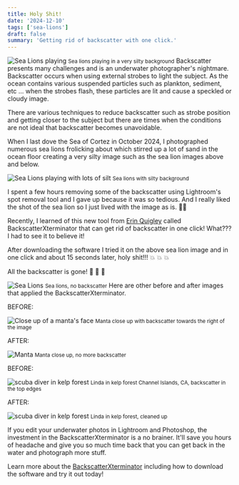 ```yaml
---
title: Holy Shit!
date: '2024-12-10'
tags: ['sea-lions']
draft: false
summary: 'Getting rid of backscatter with one click.'
---
```


<Image
  src="/static/images/backscattter/hero.jpg"
  width={800}
  height={840}
  alt="Sea Lions playing"
/>
<small>Sea lions playing in a very silty background</small>
Backscatter presents many challenges and is an underwater photographer's nightmare. Backscatter
occurs when using external strobes to light the subject. As the ocean contains various suspended
particles such as plankton, sediment, etc ... when the strobes flash, these particles are lit and
cause a speckled or cloudy image.

There are various techniques to reduce backscatter such as strobe position and getting closer to the subject but there are times when the conditions are not ideal that backscatter becomes unavoidable.

When I last dove the Sea of Cortez in October 2024, I photographed numerous sea lions frolicking about which stirred up a lot of sand in the ocean floor creating a very silty image such as the sea lion images above and below.

<Image
  src="/static/images/backscattter/2024sea-lion-og.jpg"
  width={800}
  height={840}
  alt="Sea Lions playing with lots of silt"
/>
<small>Sea lions with silty background</small>

I spent a few hours removing some of the backscatter using Lightroom's spot removal tool and I gave up because it was so tedious. And I really liked the shot of the sea lion so I just lived with the image as is. 🤷‍♀️

Recently, I learned of this new tool from [Erin Quigley](https://www.goaskerin.com/) called BackscatterXterminator that can get rid of backscatter in one click! What??? I had to see it to believe it!

After downloading the software I tried it on the above sea lion image and in one click and about 15 seconds later, holy shit!!! 💥 💥 💥

All the backscatter is gone! 🤯 🤯 🤯

<Image
  src="/static/images/backscattter/2024sea-lion-clean.jpg"
  width={800}
  height={840}
  alt="Sea Lions"
/>
<small>Sea lions, no backscatter</small>
Here are other before and after images that applied the BackscatterXterminator.

BEFORE:

<Image
  src="/static/images/backscattter/manta-og.jpg"
  width={800}
  height={840}
  alt="Close up of a manta's face"
/>
<small>Manta close up with backscatter towards the right of the image</small>

AFTER:

<Image src="/static/images/backscattter/manta-clean.jpg" width={800} height={840} alt="Manta" />
<small>Manta close up, no more backscatter</small>

BEFORE:

<Image
  src="/static/images/backscattter/linda-og.jpg"
  width={800}
  height={840}
  alt="scuba diver in kelp forest"
/>
<small>Linda in kelp forest Channel Islands, CA, backscatter in the top edges</small>

AFTER:

<Image
  src="/static/images/backscattter/linda-clean.jpg"
  width={800}
  height={840}
  alt="scuba diver in kelp forest"
/>
<small>Linda in kelp forest, cleaned up</small>

If you edit your underwater photos in Lightroom and Photoshop, the investment in the BackscatterXterminator is a no brainer. It'll save you hours of headache and give you so much time back that you can get back in the water and photograph more stuff.

Learn more about the [BackscatterXterminator](https://www.goaskerin.com/backscatterxterminator/) including how to download the software and try it out today!
